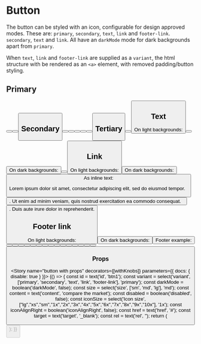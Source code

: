 
<Meta title="Components|Button" component={Button} />

# Button

The button can be styled with an icon, configurable for design approved modes. These are: `primary`, `secondary`,
`text`, `link` and `footer-link`. `secondary`, `text` and `link`. All have an `darkMode` mode for dark backgrounds apart
from `primary`.

When `text`, `link` and `footer-link` are supplied as a `variant`, the html structure with be rendered as an `<a>` element,
with removed padding/button styling.

## Primary
<Preview>
  <Story name="primary button">
    <FluidContainer>
      <Row>
        <Column>
          <DemoContainer>
            <Button id="primary-btn01" variant="primary" size="md" content="compare the market" />
            <Button id="primary-btn02" variant="primary" size="md" content="compare the market" icon={faInfoCircle} iconSize='1x' />
            <Button id="primary-btn03" variant="primary" size="md" content="compare the market" icon={faInfoCircle} iconSize='1x' iconAlignRight />
          </DemoContainer>
        </Column>
      </Row>
    </FluidContainer>
  </Story>
</Preview>

## Secondary
<Preview>
  <Story name="secondary button">
    <FluidContainer>
      <Row>
        <Column>
          <DemoContainer>
            <Button id="secondary-btn01" variant="secondary" size="md" content="compare the market"  />
            <Button id="secondary-btn02" variant="secondary" darkMode size="md" content="compare the market"  />
            <Button id="secondary-btn03" variant="secondary" size="sm" content="add bill"  />
            <Button id="secondary-btn04" variant="secondary" darkMode size="sm" content="add bill"  />
            <Button id="secondary-icon01" variant="secondary" size="sm" content="edit details"/>
            <Button id="secondary-icon02" variant="secondary" darkMode size="sm" content="edit details"/>
          </DemoContainer>
        </Column>
      </Row>
    </FluidContainer>
  </Story>
</Preview>

## Tertiary
<Preview>
  <Story name="tertiary button">
    <FluidContainer>
      <Row>
        <Column>
          <DemoContainer>
            <Button id="tertiary-btn01" variant="tertiary" size="md" content="compare the market" />
            <Button id="tertiary-btn01" variant="tertiary" darkMode size="md" content="compare the market" />
          </DemoContainer>
        </Column>
      </Row>
    </FluidContainer>
  </Story>
</Preview>

## Text
<Preview>
  <Story name="text button">
    <FluidContainer>
      <Row>
        <Column>
          <DemoContainer>
            <Overline>On light backgrounds:</Overline>
            <div style={{marginBottom: '1.5rem'}}>
              <div style={{margin: '1.5rem'}}>
                <Button id="text-btn01" variant="text" content="Compare the Market" icon={faInfoCircle} href="#" target="_blank" />
              </div>
              <div style={{margin: '1.5rem'}}>
                <Button id="text-btn01" variant="text" content="Compare the Market" icon={faInfoCircle} iconAlignRight href="#" target="_blank" />
              </div>
            </div>
            <Overline>On dark backgrounds:</Overline>
            <DemoContainer bg='#001545' >
             <div style={{margin: '1.5rem'}}>
                <Button id="text-btn02" variant="text" darkMode content="Compare the Market" icon={faInfoCircle} href="#" target="_blank" />
              </div>
              <div style={{margin: '1.5rem'}}>
                <Button id="text-btn02" variant="text" darkMode content="Compare the Market" icon={faInfoCircle} iconAlignRight href="#" target="_blank" />
              </div>
            </DemoContainer>
          </DemoContainer>
        </Column>
      </Row>
    </FluidContainer>
  </Story>
</Preview>

## Link

<Preview>
  <Story name="link button">
    <FluidContainer>
      <Row>
        <Column>
          <DemoContainer>
            <Overline>On light backgrounds:</Overline>
            <div style={{marginBottom: '3rem', marginTop: '1.5rem'}}>
              <Button id="text-btn01" variant="link" content="Compare the Market" href="#" target="_blank" />
            </div>
            <Overline>On dark backgrounds:</Overline>
            <DemoContainer bg='#001545' >
              <Button id="text-btn02" variant="link" darkMode content="Compare the Market" href="#" target="_blank" />
            </DemoContainer>
            <div style={{marginTop: '2rem'}}>
              <DemoContainer >
              <Overline>As inline text:</Overline>
              <p>
                Lorem ipsum dolor sit amet, consectetur adipiscing elit, sed do eiusmod tempor. &nbsp;
                <Button id="text-btn02" variant="link" content="Compare the Market" href="#" target="_blank" />
                . Ut enim ad minim veniam, quis nostrud exercitation ea commodo consequat. &nbsp;
                <Button id="text-btn02" variant="link" content="Compare the Market" href="#" target="_blank" />
                . Duis aute irure dolor in reprehenderit.
              </p>
              </DemoContainer>
            </div>
          </DemoContainer>
       </Column>
      </Row>
    </FluidContainer>
  </Story>
</Preview>

## Footer link

<Preview>
  <Story name="footer link">
    <FluidContainer>
      <Row>
        <Column>
          <div>
            <DemoContainer style={{padding: '0 1.2rem'}}>
              <Overline>On light backgrounds:</Overline>
              <div style={{padding: '1.2rem'}}>
                <Button id="text-btn01" variant="footer-link" content="Compare the Market" href="#" target="_blank" />
              </div>
            </DemoContainer>
            <DemoContainer>
              <Overline>On dark backgrounds:</Overline>
            </DemoContainer>
            <DemoContainer bg='#333333' >
              <Button id="text-btn01" variant="footer-link" darkMode content="Compare the Market" href="#" target="_blank" />
            </DemoContainer>
            <div style={{padding: '1.2rem'}}>
              <DemoContainer>
                <Overline>Footer example:</Overline>
              </DemoContainer>
              <div style={{padding: '1.2rem',  backgroundColor: '#333333'}}>
                <Container>
                  <Row>
                    <Column>
                      <div>
                        <Button id="button-f1" variant="footer-link" darkMode content="About us" href="#" target="_blank" />
                        <Button id="button-f2" variant="footer-link" darkMode content="Testimonials" href="#" target="_blank" />
                        <Button id="button-f3" variant="footer-link" darkMode content="Privacy policy" href="#" target="_blank" />
                        <Button id="button-f4" variant="footer-link" darkMode content="Credit guide" href="#" target="_blank" />
                      </div>
                    </Column>
                    <Column>
                      <div>
                        <Button id="button-f5" variant="footer-link" darkMode content="Media centre" href="#" target="_blank" />
                        <Button id="button-f6" variant="footer-link" darkMode content="Contact us" href="#" target="_blank" />
                        <Button id="button-f7" variant="footer-link" darkMode content="Website terms of use" href="#" target="_blank" />
                        <Button id="button-f8" variant="footer-link" darkMode content="Competition terms and conditions" href="#" target="_blank" />
                      </div>
                    </Column>
                    <Column>
                      <div>
                        <Button id="button-f5" variant="footer-link" darkMode content="Blog" href="#" target="_blank" />
                        <Button id="button-f6" variant="footer-link" darkMode content="Products" href="#" target="_blank" />
                        <Button id="button-f7" variant="footer-link" darkMode content="Careers" href="#" target="_blank" />
                        <Button id="button-f8" variant="footer-link" darkMode content="Financial services guide" href="#" target="_blank" />
                      </div>
                    </Column>
                    <Column>
                      <div>
                        <Button id="button-f5" variant="footer-link" darkMode content="Who we compare" href="#" target="_blank" />
                        <Button id="button-f6" variant="footer-link" darkMode content="Sitemap" href="#" target="_blank" />
                        <Button id="button-f7" variant="footer-link" darkMode content="Website terms of use" href="#" target="_blank" />
                        <Button id="button-f8" variant="footer-link" darkMode content="Financial services guide - life insurance products" href="#" target="_blank" />
                      </div>
                    </Column>
                  </Row>
                </Container>
               </div>
             </div>
          </div>
        </Column>
      </Row>
    </FluidContainer>
  </Story>
</Preview>

### Props

<Props of={Button} />

<Story name="button with props" decorators={[withKnobs]} parameters={{ docs: { disable: true } }}>
  {() => {
    const id = text('id', 'btn1');
    const variant = select('variant', ['primary', 'secondary', 'text', 'link', 'footer-link'], 'primary');
    const darkMode = boolean('darkMode', false);
    const size = select('size', ['sm', 'md', 'lg'], 'md');
    const content = text('content', 'compare the market');
    const disabled = boolean('disabled',  false);
    const iconSize = select('Icon size', ["lg","xs","sm","1x","2x","3x","4x","5x","6x","7x","8x","9x","10x"], '1x');
    const iconAlignRight = boolean('iconAlignRight', false);
    const href = text('href', '#');
    const target = text('target', '_blank');
    const rel = text('rel', '');
    return (
      <Button
        id={id}
        variant={variant}
        darkMode={darkMode}
        size={size}
        content={content}
        disabled={disabled}
        icon={faInfoCircle}
        iconSize={iconSize}
        iconAlignRight={iconAlignRight}
        href={href}
        target={target}
        rel={rel}
      />
    );
  }}
</Story>

